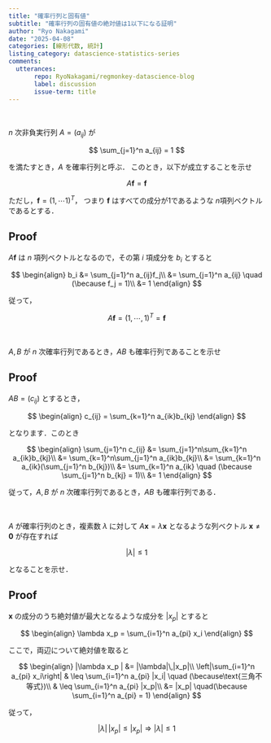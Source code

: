 ```yaml
---
title: "確率行列と固有値"
subtitle: "確率行列の固有値の絶対値は1以下になる証明"
author: "Ryo Nakagami"
date: "2025-04-08"
categories: [線形代数, 統計]
listing_category: datascience-statistics-series
comments:
  utterances:
       repo: RyoNakagami/regmonkey-datascience-blog
       label: discussion
       issue-term: title
---
```


<div class="blog-custom-border" style="margin-top: 1rem; margin-bottom: 1rem;">
::: {#exr- .custom_problem }
<br>

$n$ 次非負実行列 $A = (a_{ij})$ が

$$
\sum_{j=1}^n a_{ij} = 1
$$

を満たすとき，$A$ を確率行列と呼ぶ． このとき，以下が成立することを示せ

$$
A\pmb f = \pmb f
$$

ただし，$\pmb f = (1, \cdots 1)^T$， つまり $\pmb f$ はすべての成分が1であるような $n$項列ベクトルであるとする．

:::

</div>

<!--::: {.callout-note collapse="true" icon=false}-->
::: {.callout-note collapse="true" icon=false}
## Proof

$A\pmb f$ は $n$ 項列ベクトルとなるので，その第 $i$ 項成分を $b_i$ とすると

$$
\begin{align}
b_i 
    &= \sum_{j=1}^n a_{ij}f_j\\
    &= \sum_{j=1}^n a_{ij} \quad (\because f_j = 1)\\
    &= 1
\end{align}
$$

従って，

$$
A\pmb f = (1, \cdots, 1)^T = \pmb f
$$

:::

<div class="blog-custom-border" style="margin-top: 1rem; margin-bottom: 1rem;">
::: {#exr- .custom_problem }
<br>

$A, B$ が $n$ 次確率行列であるとき，$AB$ も確率行列であることを示せ

:::

</div>


<!--::: {.callout-note collapse="true" icon=false}-->
::: {.callout-note collapse="true" icon=false}
## Proof

$AB = (c_{ij})$ とするとき，

$$
\begin{align}
c_{ij} = \sum_{k=1}^n a_{ik}b_{kj}
\end{align}
$$

となります．このとき

$$
\begin{align}
\sum_{j=1}^n c_{ij}
    &= \sum_{j=1}^n\sum_{k=1}^n a_{ik}b_{kj}\\
    &= \sum_{k=1}^n\sum_{j=1}^n a_{ik}b_{kj}\\
    &= \sum_{k=1}^n a_{ik}(\sum_{j=1}^n b_{kj})\\
    &= \sum_{k=1}^n a_{ik} \quad (\because \sum_{j=1}^n b_{kj} = 1)\\
    &= 1
\end{align}
$$

従って，$A, B$ が $n$ 次確率行列であるとき，$AB$ も確率行列である．

:::

<div class="blog-custom-border" style="margin-top: 1rem; margin-bottom: 1rem;">
::: {#exr- .custom_problem }
<br>

$A$ が確率行列のとき，複素数 $\lambda$ に対して $A\pmb x = \lambda \pmb x$ となるような列ベクトル $\pmb x \neq \pmb 0$ が存在すれば

$$
|\lambda| \leq 1
$$

となることを示せ．

:::

</div>

<!--::: {.callout-note collapse="true" icon=false}-->
::: {.callout-note collapse="true" icon=false}
## Proof

$\pmb x$ の成分のうち絶対値が最大となるような成分を $|x_p|$ とすると

$$
\begin{align}
\lambda x_p = \sum_{i=1}^n a_{pi} x_i
\end{align}
$$

ここで，両辺について絶対値を取ると

$$
\begin{align}
|\lambda x_p | &= |\lambda|\,|x_p|\\
\left|\sum_{i=1}^n a_{pi} x_i\right|
    & \leq \sum_{i=1}^n a_{pi} |x_i| \quad (\because\text{三角不等式})\\
    & \leq  \sum_{i=1}^n a_{pi} |x_p|\\
    &= |x_p| \quad(\because \sum_{i=1}^n a_{pi} = 1)
\end{align}
$$

従って，

$$
|\lambda|\,|x_p| \leq |x_p| \Rightarrow |\lambda|\leq 1
$$


:::
